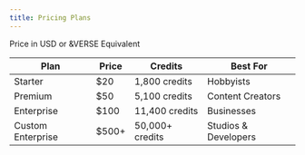 ```yaml
---
title: Pricing Plans
---
```


Price in USD or &VERSE Equivalent

| Plan | Price | Credits | Best For |  
|------|-------|---------|----------|  
| Starter | $20 | 1,800 credits | Hobbyists |  
| Premium | $50 | 5,100 credits | Content Creators |  
| Enterprise | $100 | 11,400 credits | Businesses |  
| Custom Enterprise | $500+ | 50,000+ credits | Studios & Developers |  

